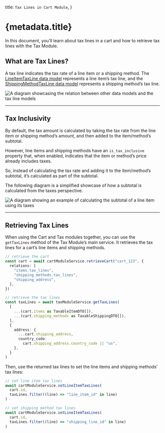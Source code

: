   title: `Tax Lines in Cart Module`,
}

# {metadata.title}

In this document, you’ll learn about tax lines in a cart and how to retrieve tax lines with the Tax Module.

## What are Tax Lines?

A tax line indicates the tax rate of a line item or a shipping method. The [LineItemTaxLine data model](/references/cart/models/LineItemTaxLine) represents a line item’s tax line, and the [ShippingMethodTaxLine data model](/references/cart/models/ShippingMethodTaxLine) represents a shipping method’s tax line.

![A diagram showcasing the relation between other data models and the tax line models](https://res.cloudinary.com/dza7lstvk/image/upload/v1711534431/Medusa%20Resources/cart-tax-lines_oheaq6.jpg)

---

## Tax Inclusivity

By default, the tax amount is calculated by taking the tax rate from the line item or shipping method’s amount, and then added to the item/method’s subtotal.

However, line items and shipping methods have an `is_tax_inclusive` property that, when enabled, indicates that the item or method’s price already includes taxes.

So, instead of calculating the tax rate and adding it to the item/method’s subtotal, it’s calculated as part of the subtotal.

<Note>

The following diagram is a simplified showcase of how a subtotal is calculated from the taxes perspective.

</Note>

![A diagram showing an example of calculating the subtotal of a line item using its taxes](https://res.cloudinary.com/dza7lstvk/image/upload/v1711535295/Medusa%20Resources/cart-tax-inclusive_shpr3t.jpg)

---

## Retrieving Tax Lines

When using the Cart and Tax modules together, you can use the `getTaxLines` method of the Tax Module’s main service. It retrieves the tax lines for a cart’s line items and shipping methods.

```ts
// retrieve the cart
const cart = await cartModuleService.retrieveCart("cart_123", {
  relations: [
    "items.tax_lines",
    "shipping_methods.tax_lines",
    "shipping_address",
  ],
})

// retrieve the tax lines
const taxLines = await taxModuleService.getTaxLines(
  [
    ...(cart.items as TaxableItemDTO[]),
    ...(cart.shipping_methods as TaxableShippingDTO[]),
  ],
  {
    address: {
      ...cart.shipping_address,
      country_code:
        cart.shipping_address.country_code || "us",
    },
  }
)
```

Then, use the returned tax lines to set the line items and shipping methods’ tax lines:

```ts
// set line item tax lines
await cartModuleService.setLineItemTaxLines(
  cart.id,
  taxLines.filter((line) => "line_item_id" in line)
)

// set shipping method tax lines
await cartModuleService.setLineItemTaxLines(
  cart.id,
  taxLines.filter((line) => "shipping_line_id" in line)
)
```
